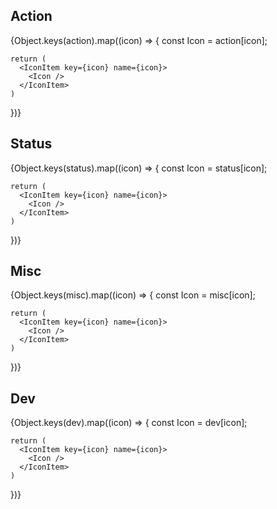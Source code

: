 

<Meta title="shared/Icons" />

## Action

<IconGallery>
  {Object.keys(action).map((icon) => {
    const Icon = action[icon];

    return (
      <IconItem key={icon} name={icon}>
        <Icon />
      </IconItem>
    )
  })}
</IconGallery>

## Status

<IconGallery>
  {Object.keys(status).map((icon) => {
    const Icon = status[icon];

    return (
      <IconItem key={icon} name={icon}>
        <Icon />
      </IconItem>
    )
  })}
</IconGallery>

## Misc

<IconGallery>
  {Object.keys(misc).map((icon) => {
    const Icon = misc[icon];

    return (
      <IconItem key={icon} name={icon}>
        <Icon />
      </IconItem>
    )
  })}
</IconGallery>

## Dev

<IconGallery>
  {Object.keys(dev).map((icon) => {
    const Icon = dev[icon];

    return (
      <IconItem key={icon} name={icon}>
        <Icon />
      </IconItem>
    )
  })}
</IconGallery>
